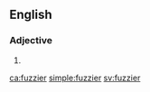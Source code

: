 ==English==

===Adjective===
{{head|en|adjective comparative form}}

# {{en-comparative of|fuzzy}}

[[ca:fuzzier]]
[[simple:fuzzier]]
[[sv:fuzzier]]
